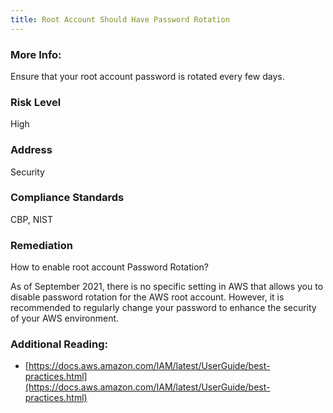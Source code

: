 ```yaml
---
title: Root Account Should Have Password Rotation
---
```


### More Info:

Ensure that your root account password is rotated every few days.

### Risk Level

High

### Address

Security

### Compliance Standards

CBP, NIST

### Remediation

How to enable root account Password Rotation?

As of September 2021, there is no specific setting in AWS that allows you to disable password rotation for the AWS root account. However, it is recommended to regularly change your password to enhance the security of your AWS environment.

### Additional Reading:

- [https://docs.aws.amazon.com/IAM/latest/UserGuide/best-practices.html](https://docs.aws.amazon.com/IAM/latest/UserGuide/best-practices.html)
